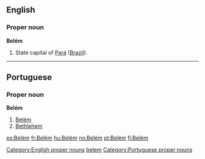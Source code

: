 ==English==
{{wikipedia}}

===Proper noun===
'''Belém'''

# State capital of [[Pará]] ([[Brazil]]).

[[Category:English proper nouns]]
[[Category:English terms spelled with É|belem]]

----

==Portuguese==

===Proper noun===
'''Belém'''

# [[Belém]]
# [[Bethlehem]]

[[Category:Portuguese proper nouns]]

[[es:Belém]]
[[fr:Belém]]
[[hu:Belém]]
[[no:Belém]]
[[pt:Belém]]
[[fi:Belém]]